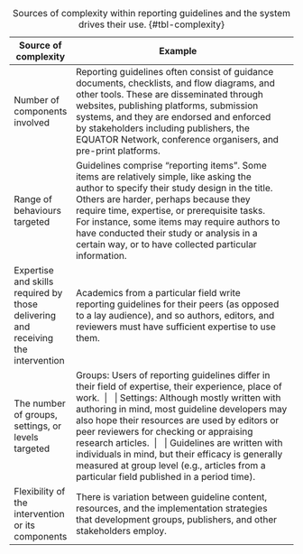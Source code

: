 +----------------------------------------------------------------------------------+-------------------------------------------------------------------------------------------------------------------------------------------------------------------------------------------------------------------------------------------------------------------------------------------------------------------------------------------------------------------------------------------+
| Source of complexity                                                             | Example                                                                                                                                                                                                                                                                                                                                                                                   |
+==================================================================================+===========================================================================================================================================================================================================================================================================================================================================================================================+
| Number of components involved                                                    | Reporting guidelines often consist of guidance documents, checklists, and flow diagrams, and other tools. These are disseminated through websites, publishing platforms, submission systems, and they are endorsed and enforced by stakeholders including publishers, the EQUATOR Network, conference organisers, and pre-print platforms.                                                |
+----------------------------------------------------------------------------------+-------------------------------------------------------------------------------------------------------------------------------------------------------------------------------------------------------------------------------------------------------------------------------------------------------------------------------------------------------------------------------------------+
| Range of behaviours targeted                                                     | Guidelines comprise "reporting items". Some items are relatively simple, like asking the author to specify their study design in the title. Others are harder, perhaps because they require time, expertise, or prerequisite tasks. For instance, some items may require authors to have conducted their study or analysis in a certain way, or to have collected particular information. |
+----------------------------------------------------------------------------------+-------------------------------------------------------------------------------------------------------------------------------------------------------------------------------------------------------------------------------------------------------------------------------------------------------------------------------------------------------------------------------------------+
| Expertise and skills required by those delivering and receiving the intervention | Academics from a particular field write reporting guidelines for their peers (as opposed to a lay audience), and so authors, editors, and reviewers must have sufficient expertise to use them.                                                                                                                                                                                           |
+----------------------------------------------------------------------------------+-------------------------------------------------------------------------------------------------------------------------------------------------------------------------------------------------------------------------------------------------------------------------------------------------------------------------------------------------------------------------------------------+
| The number of groups, settings, or levels targeted                               | Groups: Users of reporting guidelines differ in their field of expertise, their experience, place of work.\                                                                                                                                                                                                                                                                               |
|                                                                                  | \                                                                                                                                                                                                                                                                                                                                                                                         |
|                                                                                  | Settings: Although mostly written with authoring in mind, most guideline developers may also hope their resources are used by editors or peer reviewers for checking or appraising research articles.\                                                                                                                                                                                    |
|                                                                                  | \                                                                                                                                                                                                                                                                                                                                                                                         |
|                                                                                  | Guidelines are written with individuals in mind, but their efficacy is generally measured at group level (e.g., articles from a particular field published in a period time).                                                                                                                                                                                                              |
+----------------------------------------------------------------------------------+-------------------------------------------------------------------------------------------------------------------------------------------------------------------------------------------------------------------------------------------------------------------------------------------------------------------------------------------------------------------------------------------+
| Flexibility of the intervention or its components                                | There is variation between guideline content, resources, and the implementation strategies that development groups, publishers, and other stakeholders employ.                                                                                                                                                                                                                            |
+----------------------------------------------------------------------------------+-------------------------------------------------------------------------------------------------------------------------------------------------------------------------------------------------------------------------------------------------------------------------------------------------------------------------------------------------------------------------------------------+

: Sources of complexity within reporting guidelines and the system drives their use. {#tbl-complexity}